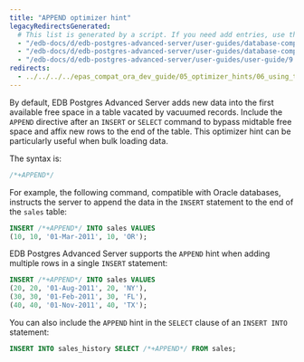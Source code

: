 ```yaml
---
title: "APPEND optimizer hint"
legacyRedirectsGenerated:
  # This list is generated by a script. If you need add entries, use the `legacyRedirects` key.
  - "/edb-docs/d/edb-postgres-advanced-server/user-guides/database-compatibility-for-oracle-developers-guide/9.6/Database_Compatibility_for_Oracle_Developers_Guide_v9.6.1.043.html"
  - "/edb-docs/d/edb-postgres-advanced-server/user-guides/database-compatibility-for-oracle-developers-guide/9.5/Database_Compatibility_for_Oracle_Developers_Guide.1.126.html"
  - "/edb-docs/d/edb-postgres-advanced-server/user-guides/user-guide/9.5/EDB_Postgres_Enterprise_Guide.1.135.html"
redirects:
  - ../../../../epas_compat_ora_dev_guide/05_optimizer_hints/06_using_the_append_optimizer_hint #generated for docs/epas/reorg-role-use-case-mode
---
```


<div id="using_the_append_optimizer_hint" class="registered_link"></div>

By default, EDB Postgres Advanced Server adds new data into the first available free space in a table vacated by vacuumed records. Include the `APPEND` directive after an `INSERT` or `SELECT` command to bypass midtable free space and affix new rows to the end of the table. This optimizer hint can be particularly useful when bulk loading data.

The syntax is:

```sql
/*+APPEND*/
```

For example, the following command, compatible with Oracle databases, instructs the server to append the data in the `INSERT` statement to the end of the `sales` table:

```sql
INSERT /*+APPEND*/ INTO sales VALUES
(10, 10, '01-Mar-2011', 10, 'OR');
```

EDB Postgres Advanced Server supports the `APPEND` hint when adding multiple rows in a single `INSERT` statement:

```sql
INSERT /*+APPEND*/ INTO sales VALUES
(20, 20, '01-Aug-2011', 20, 'NY'),
(30, 30, '01-Feb-2011', 30, 'FL'),
(40, 40, '01-Nov-2011', 40, 'TX');
```

You can also include the `APPEND` hint in the `SELECT` clause of an `INSERT INTO` statement:

```sql
INSERT INTO sales_history SELECT /*+APPEND*/ FROM sales;
```
